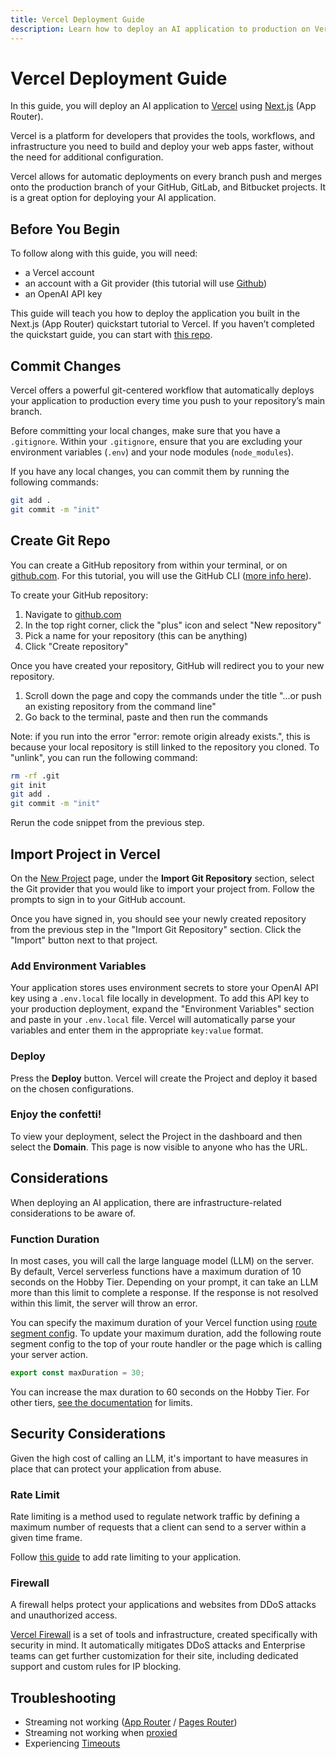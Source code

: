 ```yaml
---
title: Vercel Deployment Guide
description: Learn how to deploy an AI application to production on Vercel
---
```


# Vercel Deployment Guide

In this guide, you will deploy an AI application to [Vercel](https://vercel.com) using [Next.js](https://nextjs.org) (App Router).

Vercel is a platform for developers that provides the tools, workflows, and infrastructure you need to build and deploy your web apps faster, without the need for additional configuration.

Vercel allows for automatic deployments on every branch push and merges onto the production branch of your GitHub, GitLab, and Bitbucket projects. It is a great option for deploying your AI application.

## Before You Begin

To follow along with this guide, you will need:

- a Vercel account
- an account with a Git provider (this tutorial will use [Github](https://github.com))
- an OpenAI API key

This guide will teach you how to deploy the application you built in the Next.js (App Router) quickstart tutorial to Vercel. If you haven’t completed the quickstart guide, you can start with [this repo](https://github.com/vercel-labs/ai-sdk-deployment-guide).

## Commit Changes

Vercel offers a powerful git-centered workflow that automatically deploys your application to production every time you push to your repository’s main branch.

Before committing your local changes, make sure that you have a `.gitignore`. Within your `.gitignore`, ensure that you are excluding your environment variables (`.env`) and your node modules (`node_modules`).

If you have any local changes, you can commit them by running the following commands:

```bash
git add .
git commit -m "init"
```

## Create Git Repo

You can create a GitHub repository from within your terminal, or on [github.com](https://github.com/). For this tutorial, you will use the GitHub CLI ([more info here](https://cli.github.com/)).

To create your GitHub repository:

1. Navigate to [github.com](http://github.com/)
2. In the top right corner, click the "plus" icon and select "New repository"
3. Pick a name for your repository (this can be anything)
4. Click "Create repository"

Once you have created your repository, GitHub will redirect you to your new repository.

1. Scroll down the page and copy the commands under the title "...or push an existing repository from the command line"
2. Go back to the terminal, paste and then run the commands

Note: if you run into the error "error: remote origin already exists.", this is because your local repository is still linked to the repository you cloned. To "unlink", you can run the following command:

```bash
rm -rf .git
git init
git add .
git commit -m "init"
```

Rerun the code snippet from the previous step.

## Import Project in Vercel

On the [New Project](https://vercel.com/new) page, under the **Import Git Repository** section, select the Git provider that you would like to import your project from. Follow the prompts to sign in to your GitHub account.

Once you have signed in, you should see your newly created repository from the previous step in the "Import Git Repository" section. Click the "Import" button next to that project.

### Add Environment Variables

Your application stores uses environment secrets to store your OpenAI API key using a `.env.local` file locally in development. To add this API key to your production deployment, expand the "Environment Variables" section and paste in your `.env.local` file. Vercel will automatically parse your variables and enter them in the appropriate `key:value` format.

### Deploy

Press the **Deploy** button. Vercel will create the Project and deploy it based on the chosen configurations.

### Enjoy the confetti!

To view your deployment, select the Project in the dashboard and then select the **Domain**. This page is now visible to anyone who has the URL.

## Considerations

When deploying an AI application, there are infrastructure-related considerations to be aware of.

### Function Duration

In most cases, you will call the large language model (LLM) on the server. By default, Vercel serverless functions have a maximum duration of 10 seconds on the Hobby Tier. Depending on your prompt, it can take an LLM more than this limit to complete a response. If the response is not resolved within this limit, the server will throw an error.

You can specify the maximum duration of your Vercel function using [route segment config](https://nextjs.org/docs/app/api-reference/file-conventions/route-segment-config). To update your maximum duration, add the following route segment config to the top of your route handler or the page which is calling your server action.

```ts
export const maxDuration = 30;
```

You can increase the max duration to 60 seconds on the Hobby Tier. For other tiers, [see the documentation](https://vercel.com/docs/functions/runtimes#max-duration) for limits.

## Security Considerations

Given the high cost of calling an LLM, it's important to have measures in place that can protect your application from abuse.

### Rate Limit

Rate limiting is a method used to regulate network traffic by defining a maximum number of requests that a client can send to a server within a given time frame.

Follow [this guide](https://vercel.com/guides/securing-ai-app-rate-limiting) to add rate limiting to your application.

### Firewall

A firewall helps protect your applications and websites from DDoS attacks and unauthorized access.

[Vercel Firewall](https://vercel.com/docs/security/vercel-firewall) is a set of tools and infrastructure, created specifically with security in mind. It automatically mitigates DDoS attacks and Enterprise teams can get further customization for their site, including dedicated support and custom rules for IP blocking.

## Troubleshooting

- Streaming not working ([App Router](/docs/troubleshooting/common-issues/streaming-not-working-on-vercel) / [Pages Router](/docs/troubleshooting/common-issues/streaming-not-working-on-vercel-pages-router))
- Streaming not working when [proxied](/docs/09-troubleshooting/06-streaming-not-working-when-proxied.mdx)
- Experiencing [Timeouts](/docs/troubleshooting/common-issues/timeout-on-vercel)

